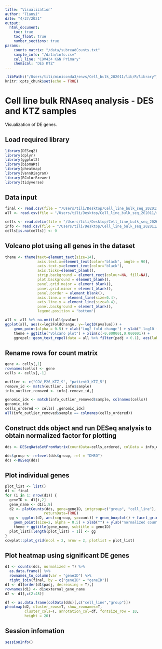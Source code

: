 ```yaml
---
title: "Visualization"
author: "Tianyi"
date: "4/27/2021"
output: 
  html_document:
    toc: true
    toc_float: true
    number_sections: true
params:
    counts_matrix: "/data/subreadCounts.txt"
    sample_info: "/data/info.csv"
    cell_line: "COV434 KGN Primary"
    chemical: "DES KTZ" 
---
```


```r
.libPaths("/Users/tili/miniconda3/envs/Cell_bulk_202011/lib/R/library")
knitr::opts_chunk$set(echo = TRUE)
```

# Cell line bulk RNAseq analysis - DES and KTZ samples

Visualization of DE genes.  

## Load required library

```r
library(DESeq2)
library(dplyr)
library(ggplot2)
library(biomaRt)
library(pheatmap)
library(VennDiagram)
library(RColorBrewer)
library(tidyverse)
```

## Data input

```r
final <- read.csv(file = "/Users/tili/Desktop/Cell_line_bulk_seq_202011/results/tables/KTZ/sig_0_1_DE_genes_KTZ5_KGN.csv", header = T, sep = ",")
all <- read.csv(file = "/Users/tili/Desktop/Cell_line_bulk_seq_202011/results/tables/KTZ/background_genes_shrunk_KTZ5_KGN.csv", header = T, sep = ",")

cells <- read.delim(file = "/Users/tili/Desktop/Cell_line_bulk_seq_202011/data/subreadCounts.txt")
info <- read.csv(file = "/Users/tili/Desktop/Cell_line_bulk_seq_202011/data/info.csv", header = T, sep = ";")
cells[is.na(cells)] <- 0 
```

## Volcano plot using all genes in the dataset

```r
theme <- theme(text=element_text(size=14),
               axis.text.x=element_text(color="black", angle = 90),
               axis.text.y=element_text(color="black"),
               axis.ticks=element_blank(),
               strip.background = element_rect(colour=NA, fill=NA),
               plot.background = element_blank(),
               panel.grid.major = element_blank(),
               panel.grid.minor = element_blank(),
               panel.border = element_blank(),
               axis.line.x = element_line(size=0.4),
               axis.line.y = element_line(size=0.4),
               panel.background = element_blank(),
               legend.position = "bottom")

all <- all %>% na.omit(all$pvalue)
ggplot(all, aes(x=log2FoldChange, y=-log10(pvalue))) +
    geom_point(alpha = 0.5) + xlab("Log2 fold change") + ylab("-log10 (p value)") +
    theme + ggtitle("Volcano plot") + xlim(c(-0.000001,0.000001)) +
    ggrepel::geom_text_repel(data = all %>% filter(padj < 0.1), aes(label = external_gene_name))

```

## Rename rows for count matrix

```r
gene <- cells[,1] 
rownames(cells) <- gene 
cells <- cells[,-1] 

outlier <- c("COV_P26_KTZ_9", "patient3_KTZ_5")
remove_id <- match(outlier, info$sample)
info_outlier_removed <- info[-remove_id,]

genomic_idx <- match(info_outlier_removed$sample, colnames(cells))
genomic_idx
cells_ordered <- cells[ ,genomic_idx]
all(info_outlier_removed$sample == colnames(cells_ordered))
```

## Construct dds object and run DESeq analysis to obtain normalized factor for plotting

```r
dds <- DESeqDataSetFromMatrix(countData=cells_ordered, colData = info_outlier_removed, design = ~ cell_line + group) 

dds$group <- relevel(dds$group, ref = "DMSO")
dds <-DESeq(dds)
```

## Plot individual genes

```r
plot_list <- list()
d1 <- final
for (i in 1: nrow(d1)) {
  geneID <- d1[i,2]
  gene_name <- d1[i,9]
  d2 <- plotCounts(dds, gene=geneID, intgroup=c("group", "cell_line"), normalized = T,
                  returnData=TRUE) 
  gg <- ggplot(d2, aes(x=group, y=count)) + geom_boxplot() + facet_grid(~ cell_line) +
    geom_point(size=2, alpha = 0.5) + xlab("") + ylab("normalized count") +
    theme + ggtitle(gene_name, subtitle = geneID)
  plot_list[[length(plot_list) + 1]] <- gg
}
cowplot::plot_grid(ncol = 2, nrow = 2, plotlist = plot_list) 
```

## Plot heatmap using significant DE genes

```r
d1 <- counts(dds, normalized = T) %>% 
  as.data.frame() %>% 
  rownames_to_column(var = "geneID") %>% 
  right_join(final, by = c("geneID" = "geneID")) 
d1 <- d1[order(d1$padj, decreasing = T),]
rownames(d1) <- d1$external_gene_name
d2 <- d1[,c(2:48)]

df <- as.data.frame(colData(dds)[,c("cell_line","group")])
pheatmap(d2, cluster_rows=T, show_rownames=T,
         cluster_cols=T, annotation_col=df, fontsize_row = 10, 
         height = 20)
```

## Session infomation

```r
sessionInfo()
```
